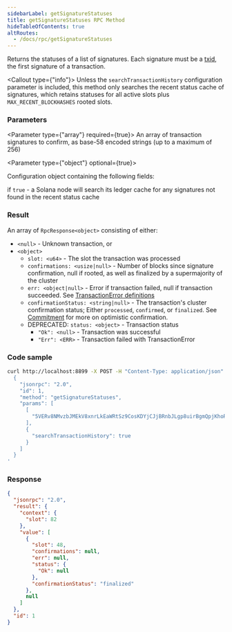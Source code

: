 ```yaml
---
sidebarLabel: getSignatureStatuses
title: getSignatureStatuses RPC Method
hideTableOfContents: true
altRoutes:
  - /docs/rpc/getSignatureStatuses
---
```


Returns the statuses of a list of signatures. Each signature must be a
[txid](/docs/terminology.md#transaction-id), the first signature of a
transaction.

<Callout type={"info"}>
  Unless the `searchTransactionHistory` configuration parameter is included,
  this method only searches the recent status cache of signatures, which retains
  statuses for all active slots plus `MAX_RECENT_BLOCKHASHES` rooted slots.
</Callout>

<DocSideBySide>

<DocLeftSide>

### Parameters

<Parameter type={"array"} required={true}>
  An array of transaction signatures to confirm, as base-58 encoded strings (up
  to a maximum of 256)
</Parameter>

<Parameter type={"object"} optional={true}>

Configuration object containing the following fields:

<Field name="searchTransactionHistory" type="bool" optional={true}>

if `true` - a Solana node will search its ledger cache for any signatures not
found in the recent status cache

</Field>

</Parameter>

### Result

An array of `RpcResponse<object>` consisting of either:

-   `<null>` - Unknown transaction, or
-   `<object>`
    -   `slot: <u64>` - The slot the transaction was processed
    -   `confirmations: <usize|null>` - Number of blocks since signature
        confirmation, null if rooted, as well as finalized by a supermajority of the
        cluster
    -   `err: <object|null>` - Error if transaction failed, null if transaction
        succeeded. See
        [TransactionError definitions](https://github.com/solana-labs/solana/blob/c0c60386544ec9a9ec7119229f37386d9f070523/sdk/src/transaction/error.rs#L13)
    -   `confirmationStatus: <string|null>` - The transaction's cluster confirmation
        status; Either `processed`, `confirmed`, or `finalized`. See
        [Commitment](/docs/rpc/index.mdx#configuring-state-commitment) for more on
        optimistic confirmation.
    -   DEPRECATED: `status: <object>` - Transaction status
        -   `"Ok": <null>` - Transaction was successful
        -   `"Err": <ERR>` - Transaction failed with TransactionError

</DocLeftSide>

<DocRightSide>

### Code sample

```bash
curl http://localhost:8899 -X POST -H "Content-Type: application/json" -d '
  {
    "jsonrpc": "2.0",
    "id": 1,
    "method": "getSignatureStatuses",
    "params": [
      [
        "5VERv8NMvzbJMEkV8xnrLkEaWRtSz9CosKDYjCJjBRnbJLgp8uirBgmQpjKhoR4tjF3ZpRzrFmBV6UjKdiSZkQUW"
      ],
      {
        "searchTransactionHistory": true
      }
    ]
  }
'
```

### Response

```json
{
  "jsonrpc": "2.0",
  "result": {
    "context": {
      "slot": 82
    },
    "value": [
      {
        "slot": 48,
        "confirmations": null,
        "err": null,
        "status": {
          "Ok": null
        },
        "confirmationStatus": "finalized"
      },
      null
    ]
  },
  "id": 1
}
```

</DocRightSide>
</DocSideBySide>
